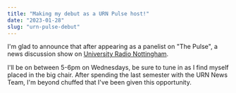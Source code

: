 ```yaml
---
title: "Making my debut as a URN Pulse host!"
date: "2023-01-28"
slug: "urn-pulse-debut"
---
```


I'm glad to announce that after appearing as a panelist on "The Pulse", a news discussion show on [University Radio Nottingham](https://urn1350.net).  

I'll be on between 5-6pm on Wednesdays, be sure to tune in as I find myself placed in the big chair. After spending the last semester with the URN News Team, I'm beyond chuffed that I've been given this opportunity.

